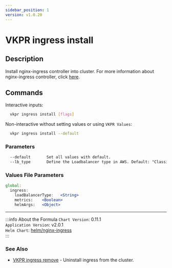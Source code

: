 ```yaml
---
sidebar_position: 1
version: v1.0.20
---
```


# VKPR ingress install

## Description

Install nginx-ingress controller into cluster. For more information about nginx-ingress controller, click [here](https://kubernetes.github.io/ingress-nginx/deploy/).

## Commands

Interactive inputs:

```bash
  vkpr ingress install [flags]
```

Non-interactive without setting values or using `VKPR Values`:

```bash
  vkpr ingress install --default
```

### Parameters

```txt
  --default       Set all values with default.
  --lb_type       Define the Loadbalancer type in AWS. Default: "Classic" Allowed values: "Classic", "NLB"
```

### Values File Parameters

```jsx title="vkpr.yaml"
global:
  ingress:
    loadBalancerType:   <String>
    metrics:    <Boolean>
    helmArgs:   <Object>
```

---

:::info About the Formula
`Chart Version`: 0.11.1 <br/>
`Application Version`: v2.0.1 <br/>
`Helm Chart`: [helm/nginx-ingress](https://artifacthub.io/packages/helm/nginx/nginx-ingress) <br/>
:::

### See Also

- [VKPR ingress remove](/docs/commands/ingress/vkpr_ingress_remove) - Uninstall ingress from the cluster.
